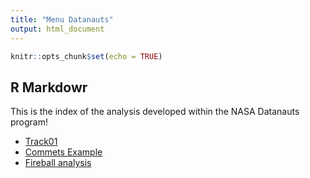 ```yaml
---
title: "Menu Datanauts"
output: html_document
---
```


```r
knitr::opts_chunk$set(echo = TRUE)
```

## R Markdowr

This is the index of the analysis developed within the NASA Datanauts program!

* [Track01](file:track1/README.md)
* [Commets Example](file:comets_example/comets.html)
* [Fireball analysis](file:fireballs/readme.html)
